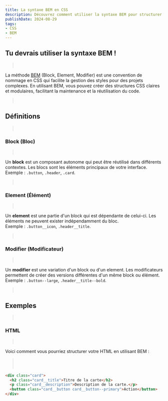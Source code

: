 ```yaml
---
title: La syntaxe BEM en CSS
description: Découvrez comment utiliser la syntaxe BEM pour structurer vos styles CSS de manière claire et modulaire.
publishDate: 2024-08-29
tags:
- CSS
- BEM
---
```


## **Tu devrais utiliser la syntaxe BEM !**
> <br />

La méthode [BEM](http://getbem.com/) (Block, Element, Modifier) est une convention de nommage en CSS qui facilite la gestion des styles pour des projets complexes. En utilisant BEM, vous pouvez créer des structures  CSS claires et modulaires, facilitant la maintenance et la réutilisation du code.

> <br />
## Définitions
> <br />

### Block (Bloc)
> <br />

Un **block** est un composant autonome qui peut être réutilisé dans différents contextes. Les blocs sont les éléments principaux de votre interface.<br/>
Exemple : `.button`, `.header`, `.card`.
> <br />
### Element (Élément)
> <br />

Un **element** est une partie d'un block qui est dépendante de celui-ci. Les éléments ne peuvent exister indépendamment du bloc.<br/>
Exemple : `.button__icon`, `.header__title`.

> <br />

### Modifier (Modificateur)
> <br />

Un **modifier** est une variation d'un block ou d'un element. Les modificateurs permettent de créer des versions différentes d'un même block ou élément.<br/>
Exemple : `.button--large`, `.header__title--bold`.
> <br />

## Exemples
> <br />

### HTML
> <br />

Voici comment vous pourriez structurer votre HTML en utilisant BEM :
> <br />
> <br />

```html
<div class="card">
  <h2 class="card__title">Titre de la carte</h2>
  <p class="card__description">Description de la carte.</p>
  <button class="card__button card__button--primary">Action</button>
</div>
